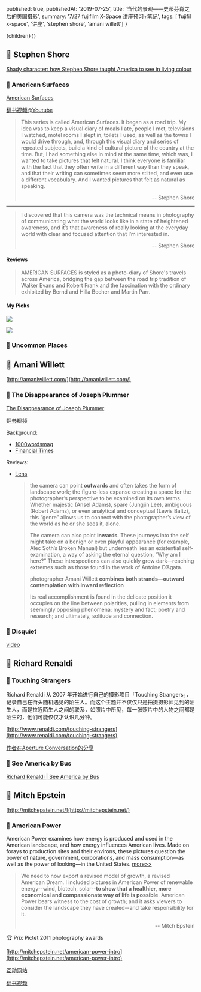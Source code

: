 
  published: true,
  publishedAt: '2019-07-25',
  title: '当代的景观——史蒂芬肖之后的美国摄影',
  summary: '7/27 fujifilm X-Space 讲座预习+笔记',
  tags: ['fujifil x-space', '讲座', 'stephen shore', 'amani willett']
}

  <BlogPost path={router.pathname} meta={meta}>
    {children}
  </BlogPost>
))

## 👨 Stephen Shore

[Shady character: how Stephen Shore taught America to see in living colour](https://www.theguardian.com/artanddesign/2015/jul/09/stephen-shore-america-colour-photography-1970s)

### 📖 American Surfaces

[American Surfaces](http://stephenshore.net/photographs/americansurfaces/index.php)

[翻书视频@Youtube](https://m.youtube.com/watch?v=dKBS9IUYj1I)

> This series is called American Surfaces. It began as a road trip. My idea was to keep a visual diary of meals I ate, people I met, televisions I watched, motel rooms I slept in, toilets I used, as well as the towns I would drive through, and, through this visual diary and series of repeated subjects, build a kind of cultural picture of the country at the time. But, I had something else in mind at the same time, which was, I wanted to take pictures that felt natural. I think everyone is familiar with the fact that they often write in a different way than they speak, and that their writing can sometimes seem more stilted, and even use a different vocabulary. And I wanted pictures that felt as natural as speaking.
>
> <p align="right">-- Stephen Shore</p>

---

> I discovered that this camera was the technical means in photography of communicating what the world looks like in a state of heightened awareness, and it’s that awareness of really looking at the everyday world with clear and focused attention that I’m interested in.
>
> <p align="right">-- Stephen Shore</p>

#### Reviews

> AMERICAN SURFACES is styled as a photo-diary of Shore's travels across America, bridging the gap between the road trip tradition of Walker Evans and Robert Frank and the fascination with the ordinary exhibited by Bernd and Hilla Becher and Martin Parr.

#### My Picks

![](/static/stephen_shore/pole.jpeg)

![](/static/stephen_shore/perspective.jpeg)

### 📖 Uncommon Places

## 👨 Amani Willett

[http://amaniwillett.com/](http://amaniwillett.com/)


### 📖 The Disappearance of Joseph Plummer

[The Disappearance of Joseph Plummer](http://amaniwillett.com/jospehplummer)

[翻书视频](https://vimeo.com/265360530)

Background:

- [1000wordsmag](http://www.1000wordsmag.com/amani-willett/)
- [Financial Times](https://www.ft.com/content/c9db8a54-08b5-11e9-9fe8-acdb36967cfc)

Reviews:

- [Lens](https://www.lensculture.com/articles/amani-willett-the-disappearance-of-joseph-plummer)

  > the camera can point __outwards__ and often takes the form of landscape work; the figure-less expanse creating a space for the photographer’s perspective to be examined on its own terms. Whether majestic (Ansel Adams), spare (Jungjin Lee), ambiguous (Robert Adams), or even analytical and conceptual (Lewis Baltz), this “genre” allows us to connect with the photographer’s view of the world as he or she sees it, alone.
  >
  > The camera can also point __inwards__. These journeys into the self might take on a benign or even playful appearance (for example, Alec Soth’s Broken Manual) but underneath lies an existential self-examination, a way of asking the eternal question, “Why am I here?” These introspections can also quickly grow dark—reaching extremes such as those found in the work of Antoine D’Agata.
  >
  > photographer Amani Willett __combines both strands—outward contemplation with inward reflection__
  >
  > Its real accomplishment is found in the delicate position it occupies on the line between polarities, pulling in elements from seemingly opposing phenomena: mystery and fact; poetry and research; and ultimately, solitude and connection.

### 📖 Disquiet

[video](https://www.youtube.com/watch?v=dyyL5tAKLaE)


## 👨 Richard Renaldi
### 📖  Touching Strangers
Richard Renaldi 从 2007 年开始进行自己的摄影项目「Touching Strangers」，记录自己在街头随机遇见的陌生人。而这个主题并不仅仅只是拍摄摄影师见到的陌生人，而是拉近陌生人之间的联系，如照片中所见，每一张照片中的人物之间都是陌生的，他们可能仅仅才认识几分钟。

[http://www.renaldi.com/touching-strangers](http://www.renaldi.com/touching-strangers)

[作者在Aperture Conversation的分享](https://www.youtube.com/watch?v=2W8qWmx6nuY)

### 📖  See America by Bus
[Richard Renaldi | See America by Bus](http://www.renaldi.com/see-america-by-bus)

## 👨 Mitch Epstein

[http://mitchepstein.net/](http://mitchepstein.net/)

### 📖 American Power

American Power examines how energy is produced and used in the American landscape, and how energy influences American lives. Made on forays to production sites and their environs, these pictures question the power of nature, government, corporations, and mass consumption—as well as the power of looking—in the United States. [more>>](https://www.lensculture.com/articles/mitch-epstein-american-power)

> We need to now export a revised model of growth, a revised American Dream. I included pictures in American Power of renewable energy--wind, biotech, solar--__to show that a healthier, more economical and compassionate way of life is possible__. American Power bears witness to the cost of growth; and it asks viewers to consider the landscape they have created--and take responsibility for it.
>
> <p align="right">-- Mitch Epstein</p>

🏆 Prix Pictet 2011 photography awards

[http://mitchepstein.net/american-power-intro](http://mitchepstein.net/american-power-intro)

[互动网站](http://whatisamericanpower.com)

[翻书视频](https://www.youtube.com/watch?v=bTclm8JXbVM)
